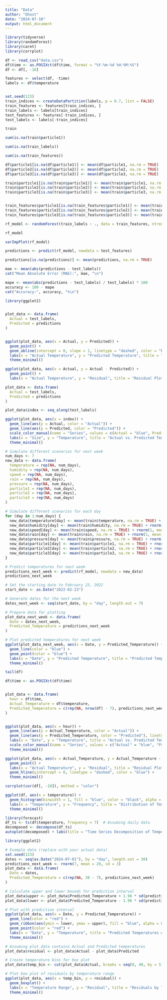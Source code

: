 ```yaml
---
title: "Data"
author: "Ghost"
date: "2024-07-10"
output: html_document
---
```


```r
library(tidyverse)
library(randomForest)
library(caret)
library(corrplot)
```

```r

df <- read_csv("data.csv")
df$time <- as.POSIXct(df$time, format = "%Y-%m-%d %H:%M:%S")
df <- df[, -10]

features <- select(df, -time)
labels <- df$temperature


set.seed(123)
train_indices <- createDataPartition(labels, p = 0.7, list = FALSE)
train_features <- features[train_indices, ]
train_labels <- labels[train_indices]
test_features <- features[-train_indices, ]
test_labels <- labels[-train_indices]


```

```r
train
```



```r
sum(is.na(train$particle1))

sum(is.na(train_labels))

sum(is.na(train_features))

```

```r
df$particle1[is.na(df$particle1)] <- mean(df$particle1, na.rm = TRUE)
df$particle2[is.na(df$particle2)] <- mean(df$particle2, na.rm = TRUE)
df$particle3[is.na(df$particle3)] <- mean(df$particle3, na.rm = TRUE)

train$particle1[is.na(train$particle1)] <- mean(train$particle1, na.rm = TRUE)
train$particle2[is.na(train$particle2)] <- mean(train$particle2, na.rm = TRUE)
train$particle3[is.na(train$particle3)] <- mean(train$particle3, na.rm = TRUE)


train_features$particle1[is.na(train_features$particle1)] <- mean(train_features$particle1, na.rm = TRUE)
train_features$particle2[is.na(train_features$particle2)] <- mean(train_features$particle2, na.rm = TRUE)
train_features$particle3[is.na(train_features$particle3)] <- mean(train_features$particle3, na.rm = TRUE)
```

```r
rf_model <- randomForest(train_labels ~ ., data = train_features, ntree = 500)

rf_model

```

```r
varImpPlot(rf_model)
```

```r
predictions <- predict(rf_model, newdata = test_features)

predictions[is.na(predictions)] <- mean(predictions, na.rm = TRUE)
```

```r
mae <- mean(abs(predictions - test_labels))
cat("Mean Absolute Error (MAE):", mae, "\n")

mape <- mean(abs(predictions - test_labels) / test_labels) * 100
accuracy <- 100 - mape
cat("Accuracy:", accuracy, "%\n")

```

```r
library(ggplot2)


plot_data <- data.frame(
  Actual = test_labels,
  Predicted = predictions
)


ggplot(plot_data, aes(x = Actual, y = Predicted)) +
  geom_point() +
  geom_abline(intercept = 0, slope = 1, linetype = "dashed", color = "blue") + 
  labs(x = "Actual Temperature", y = "Predicted Temperature", title = "Actual vs. Predicted Temperature") +
  theme_minimal()

```

```r
ggplot(plot_data, aes(x = Actual, y = Actual - Predicted)) +
  geom_point() +
  labs(x = "Actual Temperature", y = "Residual", title = "Residual Plot")

```

```r

plot_data <- data.frame(
  Actual = test_labels,   
  Predicted = predictions 
)

plot_data$index <- seq_along(test_labels)

ggplot(plot_data, aes(x = index)) +
  geom_line(aes(y = Actual, color = "Actual")) + 
  geom_line(aes(y = Predicted, color = "Predicted")) +  
  scale_color_manual(name = "Series", values = c(Actual = "blue", Predicted = "red")) + 
  labs(x = "Size", y = "Temperature", title = "Actual vs. Predicted Temperature") + 
  theme_minimal()

```
```r

# Simulate different scenarios for next week
num_days <- 7
new_data <- data.frame(
  temperature = rep(NA, num_days),
  humidity = rep(NA, num_days),
  speed = rep(NA, num_days),
  rain = rep(NA, num_days),
  pressure = rep(NA, num_days),
  particle1 = rep(NA, num_days), 
  particle2 = rep(NA, num_days), 
  particle3 = rep(NA, num_days)
)

# Simulate different scenarios for each day
for (day in 1:num_days) {
  new_data$temperature[day] <- mean(train$temperature, na.rm = TRUE) + rnorm(1, mean = 0, sd = 3)
  new_data$humidity[day] <- mean(train$humidity, na.rm = TRUE) + rnorm(1, mean = 0, sd = 5)
  new_data$speed[day] <- mean(train$speed, na.rm = TRUE) + rnorm(1, mean = 0, sd = 2)
  new_data$rain[day] <- mean(train$rain, na.rm = TRUE) + rnorm(1, mean = 0, sd = 1)
  new_data$pressure[day] <- mean(train$pressure, na.rm = TRUE) + rnorm(1, mean = 0, sd = 3)
  new_data$particle1[day] <- mean(train$particle1, na.rm = TRUE) + rnorm(1, mean = 0, sd = 0.5)
  new_data$particle2[day] <- mean(train$particle2, na.rm = TRUE) + rnorm(1, mean = 0, sd = 0.5)
  new_data$particle3[day] <- mean(train$particle3, na.rm = TRUE) + rnorm(1, mean = 0, sd = 0.5)
}

# Predict temperatures for next week
predictions_next_week <- predict(rf_model, newdata = new_data)
predictions_next_week


```

```r
# Set the starting date to February 23, 2022
start_date <- as.Date("2022-02-23")

# Generate dates for the next week
dates_next_week <- seq(start_date, by = "day", length.out = 7)

# Prepare data for plotting
plot_data_next_week <- data.frame(
  Date = dates_next_week,
  Predicted_Temperature = predictions_next_week
)

# Plot predicted temperatures for next week
ggplot(plot_data_next_week, aes(x = Date, y = Predicted_Temperature)) +
  geom_line(color = "blue") +
  geom_point(color = "blue") +
  labs(x = "Date", y = "Predicted Temperature", title = "Predicted Temperatures for Next Week") +
  theme_minimal()

```



```r
tail(df)

```



```r
df$time <- as.POSIXct(df$time)


plot_data <- data.frame(
  hour = df$time,
  Actual_Temperature = df$temperature,
  Predicted_Temperature = c(rep(NA, nrow(df) - 7), predictions_next_week)
)


ggplot(plot_data, aes(x = hour)) +
  geom_line(aes(y = Actual_Temperature, color = "Actual")) +
  geom_line(aes(y = Predicted_Temperature, color = "Predicted"), linetype = "dashed") +
  labs(x = "Date", y = "Temperature", title = "Actual vs. Predicted Temperature") +
  scale_color_manual(name = "Series", values = c("Actual" = "blue", "Predicted" = "red")) +
  theme_minimal()

```
```r
ggplot(plot_data, aes(x = Actual_Temperature, y = Actual_Temperature - Predicted_Temperature)) +
  geom_point() +
  labs(x = "Actual Temperature", y = "Residual", title = "Residual Plot") +
  geom_hline(yintercept = 0, linetype = "dashed", color = "blue") +
  theme_minimal()

```

```r
corrplot(cor(df[, -10]), method = "color")

```

```r
ggplot(df, aes(x = temperature)) +
  geom_histogram(binwidth = 1, fill = "blue", color = "black", alpha = 0.5) +
  labs(x = "Temperature", y = "Frequency", title = "Distribution of Temperature") +
  theme_minimal()

```

```r
library(forecast)
df_ts <- ts(df$temperature, frequency = 7)  # Assuming daily data
decomposed <- decompose(df_ts)
autoplot(decomposed) + labs(title = "Time Series Decomposition of Temperature")


```
```r
library(ggplot2)

# Example data (replace with your actual data)
set.seed(123)
dates <- seq(as.Date("2024-07-01"), by = "day", length.out = 30)
predictions_next_week <- rnorm(7, mean = 20, sd = 3)
plot_data <- data.frame(
  Date = dates,
  Predicted_Temperature = c(rep(NA, 30 - 7), predictions_next_week)
)

# Calculate upper and lower bounds for prediction interval
plot_data$upper <- plot_data$Predicted_Temperature + 1.96 * sd(predictions_next_week)
plot_data$lower <- plot_data$Predicted_Temperature - 1.96 * sd(predictions_next_week)

# Plot with prediction interval
ggplot(plot_data, aes(x = Date, y = Predicted_Temperature)) +
  geom_line(color = "red") +
  geom_ribbon(aes(ymin = lower, ymax = upper), fill = "blue", alpha = 0.3) +
  geom_point(color = "red") +
  labs(x = "Date", y = "Temperature", title = "Predicted Temperatures with Prediction Interval") +
  theme_minimal()


```

```r
# Assuming plot_data contains Actual and Predicted temperatures
plot_data$residual <- plot_data$Actual - plot_data$Predicted

# Create temperature bins for box plot
plot_data$temp_bin <- cut(plot_data$Actual, breaks = seq(0, 40, by = 5))

# Plot box plot of residuals by temperature range
ggplot(plot_data, aes(x = temp_bin, y = residual)) +
  geom_boxplot() +
  labs(x = "Temperature Range", y = "Residual", title = "Residuals by Temperature Range") +
  theme_minimal()


```



